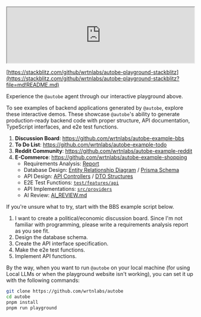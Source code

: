 <br/>
<iframe
  src="https://www.youtube.com/embed/JNreQ0Rk94g"
  title="AutoBE Demonstration (Bullet-in Board System)"
  width="100%"
  style={{ aspectRatio: "16/9" }}
  allow="accelerometer; autoplay; clipboard-write; encrypted-media; gyroscope; picture-in-picture; web-share"
  referrerPolicy="strict-origin-when-cross-origin"
  allowFullScreen
></iframe>

[https://stackblitz.com/github/wrtnlabs/autobe-playground-stackblitz](https://stackblitz.com/github/wrtnlabs/autobe-playground-stackblitz?file=md!README.md)

Experience the `@autobe` agent through our interactive playground above.

To see examples of backend applications generated by `@autobe`, explore these interactive demos. These showcase `@autobe`'s ability to generate production-ready backend code with proper structure, API documentation, TypeScript interfaces, and e2e test functions.

1. **Discussion Board**: https://github.com/wrtnlabs/autobe-example-bbs
2. **To Do List**: https://github.com/wrtnlabs/autobe-example-todo
3. **Reddit Community**: https://github.com/wrtnlabs/autobe-example-reddit
4. **E-Commerce**: https://github.com/wrtnlabs/autobe-example-shopping
   - Requirements Analysis: [Report](https://github.com/wrtnlabs/autobe-example-shopping/tree/main/docs/analysis)
   - Database Design: [Entity Relationship Diagram](https://github.com/wrtnlabs/autobe-example-shopping/tree/main/docs/ERD.md) / [Prisma Schema](https://github.com/wrtnlabs/autobe-example-shopping/tree/main/prisma/schema)
   - API Design: [API Controllers](https://github.com/wrtnlabs/autobe-example-shopping/tree/main/src/controllers) / [DTO Structures](https://github.com/wrtnlabs/autobe-example-shopping/tree/main/src/api/structures)
   - E2E Test Functions: [`test/features/api`](https://github.com/wrtnlabs/autobe-example-shopping/tree/main/test/features/api)
   - API Implementations: [`src/providers`](https://github.com/wrtnlabs/autobe-example-shopping/tree/main/src/providers)
   - AI Review: [AI_REVIEW.md](https://github.com/wrtnlabs/autobe-example-shopping/tree/main/AI_REVIEW.md)

If you're unsure what to try, start with the BBS example script below.

1. I want to create a political/economic discussion board. Since I'm not familiar with programming, please write a requirements analysis report as you see fit.
2. Design the database schema.
3. Create the API interface specification.
4. Make the e2e test functions.
5. Implement API functions.

By the way, when you want to run `@autobe` on your local machine (for using Local LLMs or when the playground website isn't working), you can set it up with the following commands:

```bash filename="Terminal"
git clone https://github.com/wrtnlabs/autobe
cd autobe
pnpm install
pnpm run playground
```
